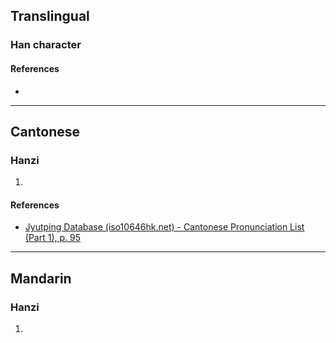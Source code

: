 {{character info}}
==Translingual==

===Han character===
{{Han char|rn=38|rad=女|as=12|sn=15|four=|canj=VWGF|ids=⿰女黑}}

====References====
* {{Han ref|kx=0271.050|dkj=06712|dj=0539.020|hdz=21081.030|uh=5AFC|ud=23292}}

----

==Cantonese==

===Hanzi===
{{yue-hanzi|jyut=[[aat3]], [[ngaat3]]|y=aat3, ngaat3}}

# {{rfdef|yue|sort=女12}}

====References====
* [http://www.iso10646hk.net/jp/document/download.jsp Jyutping Database (iso10646hk.net) - Cantonese Pronunciation List (Part 1), p. 95]

----

==Mandarin==

===Hanzi===
{{cmn-hanzi|pin=[[mò]] ([[mo4]])|wg=mo<sup>4</sup>}}

# {{rfdef|cmn|sort=女12}}
